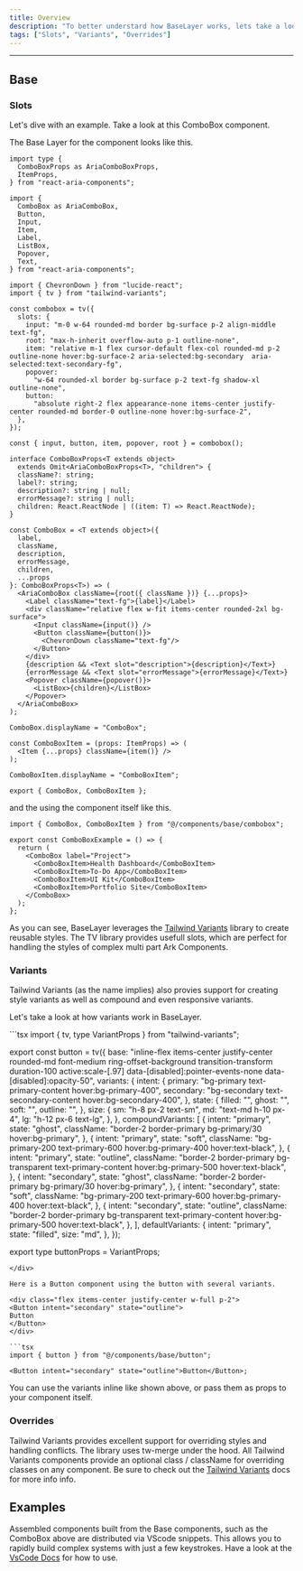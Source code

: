 ```yaml
---
title: Overview
description: "To better understard how BaseLayer works, lets take a look at some examples."
tags: ["Slots", "Variants", "Overrides"]
---
```


---


## Base

### Slots

Let's dive with an example. Take a look at this ComboBox component.

<MdxExample>
  <ComboBoxExample  client:load/>
</MdxExample>


The Base Layer for the component looks like this.

```tsx
import type {
  ComboBoxProps as AriaComboBoxProps,
  ItemProps,
} from "react-aria-components";

import {
  ComboBox as AriaComboBox,
  Button,
  Input,
  Item,
  Label,
  ListBox,
  Popover,
  Text,
} from "react-aria-components";

import { ChevronDown } from "lucide-react";
import { tv } from "tailwind-variants";

const combobox = tv({
  slots: {
    input: "m-0 w-64 rounded-md border bg-surface p-2 align-middle text-fg",
    root: "max-h-inherit overflow-auto p-1 outline-none",
    item: "relative m-1 flex cursor-default flex-col rounded-md p-2 outline-none hover:bg-surface-2 aria-selected:bg-secondary  aria-selected:text-secondary-fg",
    popover:
      "w-64 rounded-xl border bg-surface p-2 text-fg shadow-xl outline-none",
    button:
      "absolute right-2 flex appearance-none items-center justify-center rounded-md border-0 outline-none hover:bg-surface-2",
  },
});

const { input, button, item, popover, root } = combobox();

interface ComboBoxProps<T extends object>
  extends Omit<AriaComboBoxProps<T>, "children"> {
  className?: string;
  label?: string;
  description?: string | null;
  errorMessage?: string | null;
  children: React.ReactNode | ((item: T) => React.ReactNode);
}

const ComboBox = <T extends object>({
  label,
  className,
  description,
  errorMessage,
  children,
  ...props
}: ComboBoxProps<T>) => (
  <AriaComboBox className={root({ className })} {...props}>
    <Label className="text-fg">{label}</Label>
    <div className="relative flex w-fit items-center rounded-2xl bg-surface">
      <Input className={input()} />
      <Button className={button()}>
        <ChevronDown className="text-fg"/>
      </Button>
    </div>
    {description && <Text slot="description">{description}</Text>}
    {errorMessage && <Text slot="errorMessage">{errorMessage}</Text>}
    <Popover className={popover()}>
      <ListBox>{children}</ListBox>
    </Popover>
  </AriaComboBox>
);

ComboBox.displayName = "ComboBox";

const ComboBoxItem = (props: ItemProps) => (
  <Item {...props} className={item()} />
);

ComboBoxItem.displayName = "ComboBoxItem";

export { ComboBox, ComboBoxItem };

```

and the using the component itself like this.

```tsx
import { ComboBox, ComboBoxItem } from "@/components/base/combobox";

export const ComboBoxExample = () => {
  return (
    <ComboBox label="Project">
      <ComboBoxItem>Health Dashboard</ComboBoxItem>
      <ComboBoxItem>To-Do App</ComboBoxItem>
      <ComboBoxItem>UI Kit</ComboBoxItem>
      <ComboBoxItem>Portfolio Site</ComboBoxItem>
    </ComboBox>
  );
};

```
As you can see, BaseLayer leverages the <a target="_blank" rel="noopener noreferrer" href="https://www.tailwind-variants.org/">Tailwind Variants</a> library to create reusable styles. The TV library provides usefull slots, which are perfect for handling the styles of complex multi part Ark Components.

### Variants

Tailwind Variants (as the name implies) also provies support for creating style variants as well as compound and even responsive variants.

Let's take a look at how variants work in BaseLayer.

<div class="max-h-96 overflow-y-auto no-scrollbar">
```tsx
import { tv, type VariantProps } from "tailwind-variants";

export const button = tv({
  base: "inline-flex items-center justify-center rounded-md font-medium ring-offset-background transition-transform duration-100 active:scale-[.97] data-[disabled]:pointer-events-none data-[disabled]:opacity-50",
  variants: {
    intent: {
      primary: "bg-primary text-primary-content hover:bg-primary-400",
      secondary: "bg-secondary text-secondary-content hover:bg-secondary-400",
    },
    state: {
      filled: "",
      ghost: "",
      soft: "",
      outline: "",
    },
    size: {
      sm: "h-8 px-2 text-sm",
      md: "text-md h-10 px-4",
      lg: "h-12 px-6 text-lg",
    },
  },
  compoundVariants: [
    {
      intent: "primary",
      state: "ghost",
      className: "border-2 border-primary bg-primary/30 hover:bg-primary",
    },
    {
      intent: "primary",
      state: "soft",
      className:
        "bg-primary-200 text-primary-600 hover:bg-primary-400 hover:text-black",
    },
    {
      intent: "primary",
      state: "outline",
      className:
        "border-2 border-primary bg-transparent text-primary-content hover:bg-primary-500 hover:text-black",
    },
    {
      intent: "secondary",
      state: "ghost",
      className: "border-2 border-primary bg-primary/30 hover:bg-primary",
    },
    {
      intent: "secondary",
      state: "soft",
      className:
        "bg-primary-200 text-primary-600 hover:bg-primary-400 hover:text-black",
    },
    {
      intent: "secondary",
      state: "outline",
      className:
        "border-2 border-primary bg-transparent text-primary-content hover:bg-primary-500 hover:text-black",
    },
  ],
  defaultVariants: {
    intent: "primary",
    state: "filled",
    size: "md",
  },
});

export type buttonProps = VariantProps<typeof button>;

```
</div>

Here is a Button component using the button with several variants.

<div class="flex items-center justify-center w-full p-2">
<Button intent="secondary" state="outline">
Button
</Button>
</div>

```tsx
import { button } from "@/components/base/button";

<Button intent="secondary" state="outline">Button</Button>;
```

You can use the variants inline like shown above, or pass them as props to your component itself.


### Overrides

Tailwind Variants provides excellent support for overriding styles and handling conflicts. The library uses tw-merge under the hood.
All Tailwind Variants components provide an optional class / className for overriding classes on any component.
Be sure to check out the <a target="_blank" rel="noopener noreferrer" href="https://www.tailwind-variants.org/docs/overriding-styles">Tailwind Variants</a> docs for more info info.

## Examples

Assembled components built from the Base components, such as the ComboBox above are distributed via VScode snippets. This allows you to rapidly build complex systems with just a few keystrokes. Have a look at the [VsCode Docs](/docs/getting-started/vsc#snippets) for how to use.